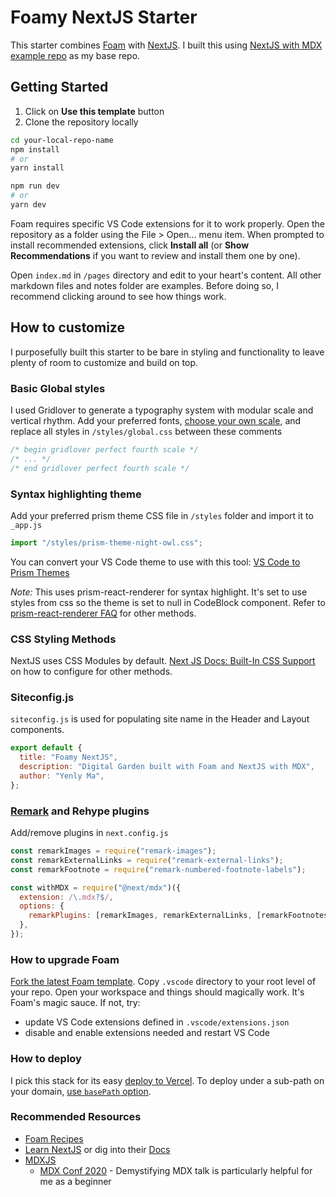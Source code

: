 # Foamy NextJS Starter

This starter combines [Foam](https://foambubble.github.io/foam) with [NextJS](https://nextjs.org). I built this using [NextJS with MDX example repo](https://github.com/vercel/next.js/tree/canary/examples/with-mdx) as my base repo.

## Getting Started

1. Click on **Use this template** button
2. Clone the repository locally

```bash
cd your-local-repo-name
npm install
# or
yarn install

npm run dev
# or
yarn dev
```

Foam requires specific VS Code extensions for it to work properly. Open the repository as a folder using the File > Open... menu item. When prompted to install recommended extensions, click **Install all** (or **Show Recommendations** if you want to review and install them one by one).

Open `index.md` in `/pages` directory and edit to your heart's content. All other markdown files and notes folder are examples. Before doing so, I recommend clicking around to see how things work.

## How to customize

I purposefully built this starter to be bare in styling and functionality to leave plenty of room to customize and build on top.

### Basic Global styles

I used Gridlover to generate a typography system with modular scale and vertical rhythm. Add your preferred fonts, [choose your own scale](https://www.gridlover.net/try), and replace all styles in `/styles/global.css` between these comments

```CSS
/* begin gridlover perfect fourth scale */
/* ... */
/* end gridlover perfect fourth scale */
```

### Syntax highlighting theme

Add your preferred prism theme CSS file in `/styles` folder and import it to `_app.js`

```javascript
import "/styles/prism-theme-night-owl.css";
```

You can convert your VS Code theme to use with this tool:
[VS Code to Prism Themes](https://prism.dotenv.dev/)

_Note:_ This uses prism-react-renderer for syntax highlight. It's set to use styles from css so the theme is set to null in CodeBlock component. Refer to [prism-react-renderer FAQ](https://github.com/FormidableLabs/prism-react-renderer#faq) for other methods.

### CSS Styling Methods

NextJS uses CSS Modules by default. [Next JS Docs: Built-In CSS Support](https://nextjs.org/docs/basic-features/built-in-css-support) on how to configure for other methods.

### Siteconfig.js

`siteconfig.js` is used for populating site name in the Header and Layout components.

```javascript
export default {
  title: "Foamy NextJS",
  description: "Digital Garden built with Foam and NextJS with MDX",
  author: "Yenly Ma",
};
```

### [Remark](https://github.com/remarkjs/remark/blob/main/doc/plugins.md) and Rehype plugins

Add/remove plugins in `next.config.js`

```javascript
const remarkImages = require("remark-images");
const remarkExternalLinks = require("remark-external-links");
const remarkFootnote = require("remark-numbered-footnote-labels");

const withMDX = require("@next/mdx")({
  extension: /\.mdx?$/,
  options: {
    remarkPlugins: [remarkImages, remarkExternalLinks, [remarkFootnotes]],
  },
});
```

### How to upgrade Foam

[Fork the latest Foam template](https://github.com/foambubble/foam-template). Copy `.vscode` directory to your root level of your repo. Open your workspace and things should magically work. It's Foam's magic sauce. If not, try:

- update VS Code extensions defined in `.vscode/extensions.json`
- disable and enable extensions needed and restart VS Code

### How to deploy

I pick this stack for its easy [deploy to Vercel](https://nextjs.org/docs/deployment). To deploy under a sub-path on your domain, [use `basePath` option](https://nextjs.org/docs/api-reference/next.config.js/basepath).

### Recommended Resources

- [Foam Recipes](https://foambubble.github.io/foam/recipes)
- [Learn NextJS](https://nextjs.org/learn/basics/create-nextjs-app) or dig into their [Docs](https://nextjs.org/docs/getting-started)
- [MDXJS](https://mdxjs.com/)
  - [MDX Conf 2020](https://egghead.io/playlists/mdx-conf-3fc2) - Demystifying MDX talk is particularly helpful for me as a beginner
